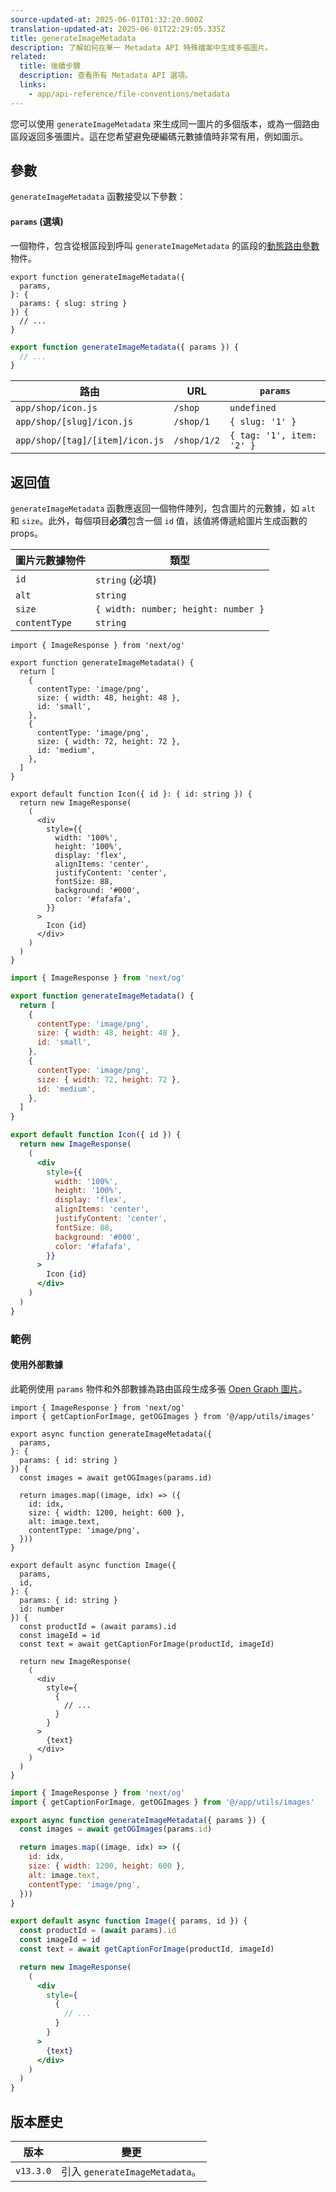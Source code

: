 ```yaml
---
source-updated-at: 2025-06-01T01:32:20.000Z
translation-updated-at: 2025-06-01T22:29:05.335Z
title: generateImageMetadata
description: 了解如何在單一 Metadata API 特殊檔案中生成多張圖片。
related:
  title: 後續步驟
  description: 查看所有 Metadata API 選項。
  links:
    - app/api-reference/file-conventions/metadata
---
```


您可以使用 `generateImageMetadata` 來生成同一圖片的多個版本，或為一個路由區段返回多張圖片。這在您希望避免硬編碼元數據值時非常有用，例如圖示。

## 參數

`generateImageMetadata` 函數接受以下參數：

#### `params` (選填)

一個物件，包含從根區段到呼叫 `generateImageMetadata` 的區段的[動態路由參數](/docs/app/api-reference/file-conventions/dynamic-routes)物件。

```tsx filename="icon.tsx" switcher
export function generateImageMetadata({
  params,
}: {
  params: { slug: string }
}) {
  // ...
}
```

```jsx filename="icon.js" switcher
export function generateImageMetadata({ params }) {
  // ...
}
```

| 路由                           | URL         | `params`                  |
| ------------------------------- | ----------- | ------------------------- |
| `app/shop/icon.js`              | `/shop`     | `undefined`               |
| `app/shop/[slug]/icon.js`       | `/shop/1`   | `{ slug: '1' }`           |
| `app/shop/[tag]/[item]/icon.js` | `/shop/1/2` | `{ tag: '1', item: '2' }` |

## 返回值

`generateImageMetadata` 函數應返回一個物件陣列，包含圖片的元數據，如 `alt` 和 `size`。此外，每個項目**必須**包含一個 `id` 值，該值將傳遞給圖片生成函數的 props。

| 圖片元數據物件 | 類型                                |
| --------------------- | ----------------------------------- |
| `id`                  | `string` (必填)                 |
| `alt`                 | `string`                            |
| `size`                | `{ width: number; height: number }` |
| `contentType`         | `string`                            |

```tsx filename="icon.tsx" switcher
import { ImageResponse } from 'next/og'

export function generateImageMetadata() {
  return [
    {
      contentType: 'image/png',
      size: { width: 48, height: 48 },
      id: 'small',
    },
    {
      contentType: 'image/png',
      size: { width: 72, height: 72 },
      id: 'medium',
    },
  ]
}

export default function Icon({ id }: { id: string }) {
  return new ImageResponse(
    (
      <div
        style={{
          width: '100%',
          height: '100%',
          display: 'flex',
          alignItems: 'center',
          justifyContent: 'center',
          fontSize: 88,
          background: '#000',
          color: '#fafafa',
        }}
      >
        Icon {id}
      </div>
    )
  )
}
```

```jsx filename="icon.js" switcher
import { ImageResponse } from 'next/og'

export function generateImageMetadata() {
  return [
    {
      contentType: 'image/png',
      size: { width: 48, height: 48 },
      id: 'small',
    },
    {
      contentType: 'image/png',
      size: { width: 72, height: 72 },
      id: 'medium',
    },
  ]
}

export default function Icon({ id }) {
  return new ImageResponse(
    (
      <div
        style={{
          width: '100%',
          height: '100%',
          display: 'flex',
          alignItems: 'center',
          justifyContent: 'center',
          fontSize: 88,
          background: '#000',
          color: '#fafafa',
        }}
      >
        Icon {id}
      </div>
    )
  )
}
```

### 範例

#### 使用外部數據

此範例使用 `params` 物件和外部數據為路由區段生成多張 [Open Graph 圖片](/docs/app/api-reference/file-conventions/metadata/opengraph-image)。

```tsx filename="app/products/[id]/opengraph-image.tsx" switcher
import { ImageResponse } from 'next/og'
import { getCaptionForImage, getOGImages } from '@/app/utils/images'

export async function generateImageMetadata({
  params,
}: {
  params: { id: string }
}) {
  const images = await getOGImages(params.id)

  return images.map((image, idx) => ({
    id: idx,
    size: { width: 1200, height: 600 },
    alt: image.text,
    contentType: 'image/png',
  }))
}

export default async function Image({
  params,
  id,
}: {
  params: { id: string }
  id: number
}) {
  const productId = (await params).id
  const imageId = id
  const text = await getCaptionForImage(productId, imageId)

  return new ImageResponse(
    (
      <div
        style={
          {
            // ...
          }
        }
      >
        {text}
      </div>
    )
  )
}
```

```jsx filename="app/products/[id]/opengraph-image.js" switcher
import { ImageResponse } from 'next/og'
import { getCaptionForImage, getOGImages } from '@/app/utils/images'

export async function generateImageMetadata({ params }) {
  const images = await getOGImages(params.id)

  return images.map((image, idx) => ({
    id: idx,
    size: { width: 1200, height: 600 },
    alt: image.text,
    contentType: 'image/png',
  }))
}

export default async function Image({ params, id }) {
  const productId = (await params).id
  const imageId = id
  const text = await getCaptionForImage(productId, imageId)

  return new ImageResponse(
    (
      <div
        style={
          {
            // ...
          }
        }
      >
        {text}
      </div>
    )
  )
}
```

## 版本歷史

| 版本      | 變更                             |
| --------- | ----------------------------------- |
| `v13.3.0` | 引入 `generateImageMetadata`。 |